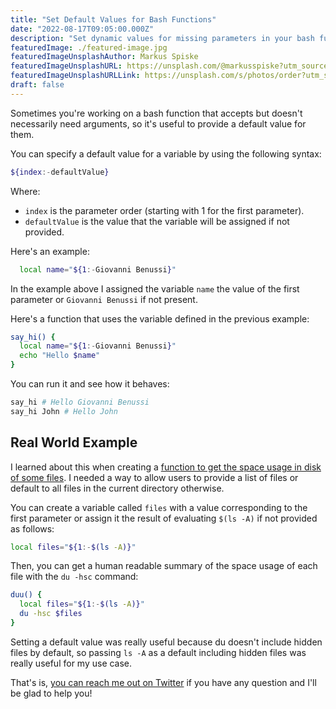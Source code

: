 ```yaml
---
title: "Set Default Values for Bash Functions"
date: "2022-08-17T09:05:00.000Z"
description: "Set dynamic values for missing parameters in your bash functions"
featuredImage: ./featured-image.jpg
featuredImageUnsplashAuthor: Markus Spiske
featuredImageUnsplashURL: https://unsplash.com/@markusspiske?utm_source=unsplash&utm_medium=referral&utm_content=creditCopyText
featuredImageUnsplashURLLink: https://unsplash.com/s/photos/order?utm_source=unsplash&utm_medium=referral&utm_content=creditCopyText
draft: false
---
```


Sometimes you're working on a bash function that accepts but doesn't necessarily need arguments, so it's useful to provide a default value for them.

You can specify a default value for a variable by using the following syntax:

```bash
${index:-defaultValue}
```

Where:
- `index` is the parameter order (starting with 1 for the first parameter).
- `defaultValue` is the value that the variable will be assigned if not provided.

Here's an example:

```bash
  local name="${1:-Giovanni Benussi}"
```

In the example above I assigned the variable `name` the value of the first parameter or `Giovanni Benussi` if not present.

Here's a function that uses the variable defined in the previous example:

```bash
say_hi() {
  local name="${1:-Giovanni Benussi}"
  echo "Hello $name"
}
```

You can run it and see how it behaves:

```bash
say_hi # Hello Giovanni Benussi
say_hi John # Hello John
```

## Real World Example

I learned about this when creating a [function to get the space usage in disk of some files](/blog/list-the-size-of-every-file-in-a-folder/). I needed a way to allow users to provide a list of files or default to all files in the current directory otherwise.

You can create a variable called `files` with a value corresponding to the first parameter or assign it the result of evaluating `$(ls -A)` if not provided as follows:

```bash
local files="${1:-$(ls -A)}"
```

Then, you can get a human readable summary of the space usage of each file with the `du -hsc` command:

```bash
duu() {
  local files="${1:-$(ls -A)}"
  du -hsc $files
}
```

Setting a default value was really useful because du doesn't include hidden files by default, so passing `ls -A` as a default including hidden files was really useful for my use case.

That's is, [you can reach me out on Twitter](https://twitter.com/giovannibenussi) if you have any question and I'll be glad to help you!

